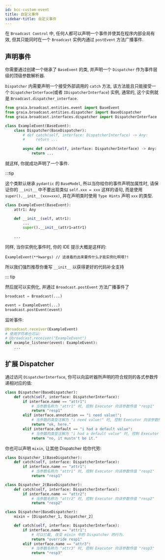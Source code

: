 ```yaml
---
id: bcc-custom-event
title: 自定义事件
sidebar-title: 自定义事件
---
```


在 `Broadcast Control` 中, 任何人都可以声明一个事件并使其在程序内部全局有效,
但其只能同时在一个 `Broadcast` 实例内通过 `postEvent` 方法广播事件.

## 声明事件

你需要通过创建一个继承了 `BaseEvent` 的类, 并声明一个 `Dispatcher` 作为事件层级的顶级参数解析器.

`Dispatcher` 内需要声明一个接受外部调用的 `catch` 方法,
该方法能且只能接受一个 `DispatcherInterface`(或者 `IDispatcherInterface`) 实例,
通常的, 这个实例就是 `Broadcast.dispatcher_interface`.

``` python
from graia.broadcast.entities.event import BaseEvent
from graia.broadcast.entities.dispatcher import BaseDispatcher
from graia.broadcast.interfaces.dispatcher import DispatcherInterface

class ExampleEvent(BaseEvent):
    class Dispatcher(BaseDispatcher):
        # def catch(self, interface: DispatcherInterface) -> Any:
        #     return ...
        
        async def catch(self, interface: DispatcherInterface) -> Any:
            return ...
```

就这样, 你就成功声明了一个事件.

:::tip

这个类默认继承 `pydantic` 的 `BaseModel`, 所以当你给你的事件声明加属性时,
请保证你的 `__init__` 中不要出现类似 `self.xxx = xxx` 这样的语句,
而是使用 `super().__init__(xxx=xxx)`, 并在声明类时使用 `Type Hints` 声明 `xxx` 的类型.

``` python
class ExampleEvent(BaseEvent):
    attr1: Any

    def __init__(self, attr1):
        ...
        super().__init__(attr1=attr1)
    
    ...
```

同样, 当你实例化事件时, 你的 IDE 提示大概是这样的:

```
ExampleEvent(**kwargs) // 这谁看的出来要传什么才能实例化啊喂?!
```

所以我们强烈推荐你重写 `__init__` 以获得更好的代码补全支持

::: tip

然后就可以实例化, 并通过 `Broadcast.postEvent` 方法广播事件了

``` python
broadcast = Broadcast(...)

event = ExampleEvent(...)
broadcast.postEvent(event)
```

监听事件:

``` python
@broadcast.receiver(ExampleEvent)
# 使用字符串也可以:
# @broadcast.receiver("ExampleEvent")
def example_listener(event: ExampleEvent):
    ...
```

## 扩展 Dispatcher

通过访问 `DispatcherInterface`, 你可以向监听器所声明的符合规则的各式参数传递相对应的值:

``` python
class Dispatcher(BaseDispatcher):
    def catch(self, interface: DispatcherInterface):
        if interface.name == "attr1":
            # 当参数名称为 "attr1" 时, 控制 Executor 向该参数传值 "resp1"
            return "resp1"
        elif interface.annotation == "i need value!":
            # 当参数的类型注解为 "i need value!" 时, 控制 Executor 向该参数传值 "ok, here."
            return "ok, here."
        elif interface.default == "i had a default value":
            # 当参数的类型注解为 "i had a default value" 时, 控制 Executor 向该参数传值 "no, it mustn't be it."
            return "no, it mustn't be it."
```

你也可以声明 `mixin`, 让其他 Dispatcher 给你代劳:

``` python
class Dispatcher_1(BaseDispatcher):
    def catch(self, interface: DispatcherInterface):
        if interface.name == "attr1":
            # 当参数名称为 "attr1" 时, 控制 Executor 向该参数传值 "resp1"
            return "resp1"

class Dispatcher_2(BaseDispatcher):
    def catch(self, interface: DispatcherInterface):
        if interface.name == "attr2":
            # 当参数名称为 "attr2" 时, 控制 Executor 向该参数传值 "resp2"
            return "resp2"

class Dispatcher(BaseDispatcher):
    mixin = [Dispatcher_1, Dispatcher_2]

    def catch(self, interface: DispatcherInterface):
        if interface.name == "attr1":
            # 可以拦截, 改变 mixin 中的 Dispatcher 的行为.
            return "override resp1"
        elif interface.name == "attr3":
            # 当参数名称为 "attr3" 时, 控制 Executor 向该参数传值 "resp3"
            return "resp3"
```